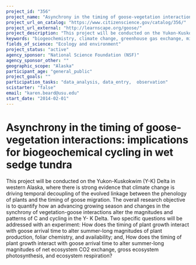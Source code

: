 ```yaml
---
project_id: "356"
project_name: "Asynchrony in the timing of goose-vegetation interactions: implications for biogeochemical cycling in wet sedge tundra"
project_url_on_catalog: "https://www.citizenscience.gov/catalog/356/"
project_url_external: "http://learnscape.org/goose/"
project_description: "This project will be conducted on the Yukon-Kuskokwim (Y-K) Delta in western Alaska, where there is strong evidence that climate change is driving temporal decoupling of the evolved linkage between the phenology of plants and the timing of goose migration. The overall research objective is to quantify how an advancing growing season and changes in the synchrony of vegetation-goose interactions alter the magnitudes and patterns of C and cycling in the Y- K Delta. Two specific questions will be addressed with an experiment: How does the timing of plant growth interact with goose arrival time to alter summer-long magnitudes of plant production, foliar chemistry, and availability; and, How does the timing of plant growth interact with goose arrival time to alter summer-long magnitudes of net ecosystem CO2 exchange, gross ecosystem photosynthesis, and ecosystem respiration?"
keywords: "biogeochemistry, climate change, greenhouse gas exchange, migratory geese"
fields_of_science: "Ecology and environment"
project_status: "active"
agency_sponsor: "National Science Foundation (NSF)"
agency_sponsor_other: ""
geographic_scope: "Alaska"
participant_age: "general_public"
project_goals: ""
participation_tasks: "data_analysis, data_entry,  observation"
scistarter: "false"
email: "karen.beard@usu.edu"
start_date: "2014-02-01"
---
```


# Asynchrony in the timing of goose-vegetation interactions: implications for biogeochemical cycling in wet sedge tundra

This project will be conducted on the Yukon-Kuskokwim (Y-K) Delta in western Alaska, where there is strong evidence that climate change is driving temporal decoupling of the evolved linkage between the phenology of plants and the timing of goose migration. The overall research objective is to quantify how an advancing growing season and changes in the synchrony of vegetation-goose interactions alter the magnitudes and patterns of C and cycling in the Y- K Delta. Two specific questions will be addressed with an experiment: How does the timing of plant growth interact with goose arrival time to alter summer-long magnitudes of plant production, foliar chemistry, and availability; and, How does the timing of plant growth interact with goose arrival time to alter summer-long magnitudes of net ecosystem CO2 exchange, gross ecosystem photosynthesis, and ecosystem respiration?
